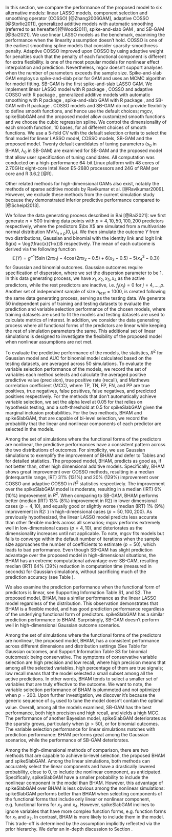 \section{Simulation Study}
\label{sec:sim}

In this section, we compare the performance of the proposed model to six alternative models: linear LASSO models, component selection and smoothing operator (COSSO) [@Zhang2006GAM], adaptive COSSO [@Storlie2011], generalized additive models with automatic smoothing (referred to as \textit{mgcv} hereafter)[@Wood2011], spike-and-slab GAM \cite{Scheipl2012}, and SB-GAM [@Bai2021]. We use linear LASSO models as the benchmark, examining the performance when the linearity assumption doesn't hold. COSSO is one of the earliest smoothing spline models that consider sparsity-smoothness penalty. Adaptive COSSO improved upon COSSO by using adaptive weight for penalties such that the penalty of each functional component is different for extra flexibility. \textit{mgcv} is one of the most popular models for nonlinear effect interpolation and prediction. Nevertheless, mgcv doesn't support analyses when the number of parameters exceeds the sample size. Spike-and-slab GAM employs a spike-and-slab prior for GAM and uses an MCMC algorithm for model fitting. SB-GAM is the first spike-and-slab LASSO GAM. We implement linear LASSO model with R package \texttt{glmnet 4.1-2}, COSSO and adaptive COSSO with R package \texttt{cosso 2.1-1}, generalized additive models with automatic smoothing with R package \texttt{mgcv 1.8-31}, spike-and-slab GAM with R package \texttt{spikeSlabGAM 1.1-15}, and SB-GAM with R package \texttt{sparseGAM 1.0}. COSSO models and SB-GAM do not provide flexibility to define smooth functions, and hence use the default choices; mgcv, spikeSlabGAM and the proposed model allow customized smooth functions and we choose the cubic regression spline. We control the dimensionality of each smooth function, 10 bases, for all different choices of smooth functions. We use a 5-fold CV with the default selection criteria to select the final model for linear LASSO model, COSSO models, SB-GAM and the proposed model. Twenty default candidates of tuning parameters ($s_0$ in BHAM, $\lambda_0$ in SB-GAM) are examined for SB-GAM and the proposed model that allow user specification of tuning candidates. All computation was conducted on a high-performance 64-bit Linux platform with 48 cores of 2.70GHz eight-core Intel Xeon E5-2680 processors and 24G of RAM per core and R 3.6.2 [@R].

Other related methods for high-dimensional GAMs also exist, notably the methods of sparse additive models by Ravikumar et al. [@Ravikumar2009]. However, we exclude these methods from the current simulation study because they demonstrated inferior predictive performance compared to \textit{mgcv} [@Scheipl2013].


\subsection{Monte Carlo Simulation Study}
We follow the data generating process described in Bai [@Bai2021]: we first generate $n=500$ training data points with $p=4, 10, 50, 100, 200$ predictors respectively, where the predictors $\bs X$ are simulated from a multivariate normal distribution $\text{MVN}_{n\times p}(0, I_{P})$. We then simulate the outcome $Y$ from two distributions, Gaussian and binomial with the identity link and logit link $g(x) = \log(\frac{x}{1-x})$ respectively. The mean of each outcome is derived via the following function
$$
\mathbb{E}(Y) = g^{-1}(5 \sin(2\pi x_1) - 4 \cos(2\pi x_2 -0.5) + 6(x_3-0.5) - 5(x_4^2 -0.3))
$$
for Gaussian and binomial outcomes. Gaussian outcomes require specification of dispersion, where we set the dispersion parameter to be 1. In this data generating process, we have $x_1, x_2, x_3, x_4$ as the active predictors, while the rest predictors are inactive, i.e. $f_j(x_j) = 0$ for $j = 4, \dots, p$. Another set of independent sample of size $n_{test}=1000$, is created following the same data generating process, serving as the testing data. We generate 50 independent pairs of training and testing datasets to evaluate the prediction and variable selection performance of the chosen models, where training datasets are used to fit the models and testing datasets are used to calculate metrics of interest. In addition, we consider the data generating process where all functional forms of the predictors are linear while keeping the rest of simulation parameters the same. This additional set of linear simulations is designed to investigate the flexibility of the proposed model when nonlinear assumptions are not met.

To evaluate the predictive performance of the models, the statistics, $R^2$ for Gaussian model and AUC for binomial model calculated based on the testing datasets, are averaged across 50 simulations. To evaluate the variable selection performance of the models, we record the set of variables each method selects and calculate the averaged positive predictive value (precision), true positive rate (recall), and Matthews correlation coefficient (MCC),
\begin{align*}
&\text{precision} = \frac{TP}{PP}\\
&\text{recall} = \frac{TP}{TP+FP}\\
&\text{MCC} = \frac{TP\times TN - FP \times FN}{\sqrt{(TP+FP)(TP+FN)(TN+FP)(TN+FN)}},
\end{align*}
where TP, TN, FP, FN, and PP are true positives, true negatives, false positives, false negatives, and predicted positives respectively. For the methods that don't automatically achieve variable selection, we set the alpha level at 0.05 for \textit{mgcv} that relies on hypothesis testing, and a soft-threshold at 0.5 for spikeSlabGAM given the marginal inclusion probabilities. For the two methods, BHAM and spikeSlabGAM, that are capable of bi-level selection, we record the probability that the linear and nonlinear components of each predictor are selected in the models.

\subsection{Simulation Results}
\subsubsection{Prediction Performance}
Among the set of simulations where the functional forms of the predictors are nonlinear, the predictive performances have a consistent pattern across the two distributions of outcomes. For simplicity, we use Gaussian simulations to exemplify the improvement of BHAM and defer to Tables \ref{tab:gaus} and \ref{tab:bin_auc} for detailed statistics. The proposed model, BHAM, predicts as good as, if not better than, other high dimensional additive models. Specifically, BHAM shows great improvement over COSSO methods, resulting in a median (interquartile range, IRT) 31\% (131\%) and 20\% (129\%) improvement over COSSO and adaptive COSSO in $R^2$ statistics respectively. The improvement over the spikeSlabGAM model is moderate, resulting in a median (IRT) 6\% (10\%) improvement in $R^2$. When comparing to SB-GAM, BHAM performs better (median (IRT) 13\% (8\%) improvement in R2) in lower dimensional cases ($p=4,10$), and equally good or slightly worse (median (IRT) 1\% (9\%) improvement in R2: ) in high-dimensional cases ($p=50,100, 200$). As previously hypothesized, the linear LASSO model predicts less accurate than other flexible models across all scenarios; mgcv performs extremely well in low-dimensional cases ($p = 4, 10$), and deteriorates as the dimensionality increases until not applicable. To note, mgcv fits models but fails to converge within the default number of iterations when the sample size approaches the number of coefficients to estimate ($p=50$), which leads to bad performance. Even though SB-GAM has slight prediction advantage over the proposed model in high-dimensional situations, the BHAM has an extreme computational advantage over SB-GAM, resulting median (IRT) 64\% (39\%) reduction in computation time (measured in seconds) for Gaussian simulations, without sacrificing much of the prediction accuracy (see Table \ref{tab:time_sim}). 

We also examine the prediction performance when the functional form of predictors is linear, see Supporting Information Table S1, and S2. The proposed model, BHAM, has a similar performance as the linear LASSO model regardless of the distribution. This observation demonstrates that BHAM is a flexible model, and has good prediction performance regardless of the underlying functional form of predictors. spikeSlabGAM has a similar prediction performance to BHAM. Surprisingly, SB-GAM doesn't perform well in high-dimensional Gaussian outcome scenarios.

\subsubsection{Variable Selection Performance}
Among the set of simulations where the functional forms of the predictors are nonlinear, the proposed model, BHAM, has a consistent performance across different dimensions and distribution settings (See Table \ref{tab:sim_gaus_var_select} for Gaussian outcomes, and Support Information Table S3 for binomial outcomes): being conservative. The symptoms of conservative variable selection are high precision and low recall, where high precision means that among all the selected variables, high percentage of them are true signals; low recall means that the model selected a small subset among all the active predictions. In other words, BHAM tends to select a smaller set of variables that are truly effective to the outcome. We want to note, the variable selection performance of BHAM is plummeted and not optimized when $p=200$. Upon further investigation, we discover it's because the generic sequence of $s_0$ used to tune the model doesn't contain the optimal value. Overall, among all the models examined, SB-GAM has the best performance, both high precision and high recall, and yields a high MCC. The performance of another Bayesian model, spikeSlabGAM deteriorates as the sparsity grows, particularly when ($p>50$), or for binomial outcomes. The variable selection performance for linear simulations matches with prediction performance: BHAM performs great among the Gaussian scenarios, while the performance of SB-GAM deteriorates.

Among the high-dimensional methods of comparison, there are two methods that are capable to achieve bi-level selection, the proposed BHAM and spikeSlabGAM. Among the linear simulations, both methods can accurately select the linear components and have a drastically lowered probability, close to 0, to include the nonlinear component, as anticipated. Specifically, spikeSlabGAM have a smaller probability to include the nonlinear component in the model than BHAM. However, this advantage of spikeSlabGAM over BHAM is less obvious among the nonlinear simulations: spikeSlabGAM performs better than BHAM when selecting components of the functional forms that include only linear or nonlinear component, e.g. functional forms for $x_3$ and $x_4$. However, spikeSlabGAM inclines to ignore variables that have more complex function forms, e.g. function forms for $x_1$ and $x_2$. In contrast, BHAM is more likely to include them in the model. This trade-off is determined by the assumption implicitly reflected via the prior hierarchy. We defer an in-depth discussion to Section \ref{sec:concl}.




<!-- #### Visualization -->
<!-- We plot the estimated smooth functions of the four active variables for the 100 simulation iterations, along with the 'true' smooth function. Across different settings of predictors, the patterns look similar. First of all, in all the settings, `mgcv` tends to provide more  extreme models, where in the graphs the smooth function have much higher bound than the true smooth function. Rarely the estimated smooth function from `mgcv` matches with the true smooth function. In comparison, the proposed method can interpolate the shape of the true smooth function. However, different priors and fitting algorithms have different advantages. For example, in Figure 1, we see that the SS normal distribution have problem with the tail of the smooth function, especially obvious in the estimations of the variable _x4_. However, it would have less sparse solutions, which is more likely to accurately interpolate the smooth function especially when the shape is complicated (see variable _x2_). On the contrary, the SS double exponential prior model encourages sparse solutions, which can sometime omit active predictors. -->
